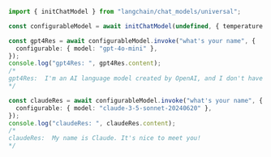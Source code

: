 ```typescript
import { initChatModel } from "langchain/chat_models/universal";

const configurableModel = await initChatModel(undefined, { temperature: 0 });

const gpt4Res = await configurableModel.invoke("what's your name", {
  configurable: { model: "gpt-4o-mini" },
});
console.log("gpt4Res: ", gpt4Res.content);
/*
gpt4Res:  I'm an AI language model created by OpenAI, and I don't have a personal name. You can call me Assistant or any other name you prefer! How can I assist you today?
*/

const claudeRes = await configurableModel.invoke("what's your name", {
  configurable: { model: "claude-3-5-sonnet-20240620" },
});
console.log("claudeRes: ", claudeRes.content);
/*
claudeRes:  My name is Claude. It's nice to meet you!
*/
```